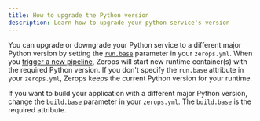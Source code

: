 ```yaml
---
title: How to upgrade the Python version
description: Learn how to upgrade your python service's version
---
```


You can upgrade or downgrade your Python service to a different major Python version by setting the <a href="/python/how-to/build-pipeline#base-1">`run.base`</a> parameter in your `zerops.yml`. When you [trigger a new pipeline](/python/how-to/trigger-pipeline), Zerops will start new runtime container(s) with the required Python version. If you don't specify the `run.base` attribute in your `zerops.yml`, Zerops keeps the current Python version for your runtime.

If you want to build your application with a different major Python version, change the <a href="/python/how-to/build-pipeline#base">`build.base`</a> parameter in your `zerops.yml`. The `build.base` is the required attribute.
